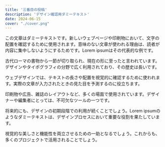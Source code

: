 ```yaml
---
title: '三番目の投稿'
description: 'デザイン確認用ダミーテキスト'
date: 2024-06-15
cover: "./cover.png"
---
```


この文章はダミーテキストです。新しいウェブページや印刷物において、文字の配置を確認するために使用されます。意味のない文章が使われる理由は、読者が内容に集中しないようにするためです。Lorem ipsumはその代表的な例です。

古代ローマの書物から一節が切り取られ、現在の形に至ったと言われています。デザインやタイポグラフィの分野で広く利用されており、その歴史は長いです。

ウェブデザインでは、テキストの長さや配置を視覚的に確認するために使われます。実際の文章が入力されたときの見た目を予測するのに役立ちます。

印刷物や広告、雑誌のレイアウトなど、多くの場面で使用されています。デザイナーや編集者にとっては、不可欠なツールの一つです。

将来的にも、デザインの初期段階での利用が続くことでしょう。Lorem ipsumのようなダミーテキストは、デザインプロセスにおいて重要な役割を果たしています。

視覚的な美しさと機能性を両立させるための一助となるでしょう。これからも、多くのプロジェクトで活用されることでしょう。
